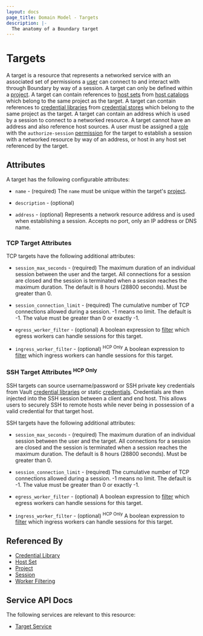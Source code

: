 ```yaml
---
layout: docs
page_title: Domain Model - Targets
description: |-
  The anatomy of a Boundary target
---
```


# Targets

A target is a resource
that represents a networked service
with an associated set of permissions
a [user][] can connect to
and interact with
through Boundary
by way of a session.
A target can only be defined within a [project][].
A target can contain references to [host sets][] from [host catalogs][]
which belong to the same project as the target.
A target can contain references to [credential libraries][]
from [credential stores][] which belong to the same project as the target.
A target can contain an address
which is used by a session to connect to a networked resource.
A target cannot have an address and also reference host sources.
A user must be assigned a [role][] with the `authorize-session` [permission][]
for the target to
establish a session with a networked resource by way of an address,
or host in any host set referenced by the target.

## Attributes

A target has the following configurable attributes:

- `name` - (required)
  The `name` must be unique within the target's [project][].

- `description` - (optional)

- `address` - (optional)
  Represents a network resource address and is used when establishing a session.
  Accepts no port, only an IP address or DNS name.

### TCP Target Attributes

TCP targets have the following additional attributes:

- `session_max_seconds` - (required)
  The maximum duration of an individual session between the user and the target.
  All connections for a session are closed
  and the session is terminated
  when a session reaches the maximum duration.
  The default is 8 hours (28800 seconds).
  Must be greater than 0.

- `session_connection_limit` - (required)
  The cumulative number of TCP connections allowed during a session.
  -1 means no limit.
  The default is -1.
  The value must be greater than 0 or exactly -1.

- `egress_worker_filter` - (optional)
  A boolean expression to [filter][] which egress workers can handle sessions
  for this target.

- `ingress_worker_filter` - (optional) <sup>HCP Only</sup>
  A boolean expression to [filter][] which ingress workers can handle sessions
  for this target.

### SSH Target Attributes <sup>HCP Only</sup>

SSH targets can source username/password or SSH private key credentials from Vault [credential libraries][] or static
[credentials][]. Credentials are then injected into the SSH session between a client and end host. This allows users to
securely SSH to remote hosts while never being in possession of a valid credential for that target host.

SSH targets have the following additional attributes:

- `session_max_seconds` - (required)
  The maximum duration of an individual session between the user and the target.
  All connections for a session are closed
  and the session is terminated
  when a session reaches the maximum duration.
  The default is 8 hours (28800 seconds).
  Must be greater than 0.

- `session_connection_limit` - (required)
  The cumulative number of TCP connections allowed during a session.
  -1 means no limit.
  The default is -1.
  The value must be greater than 0 or exactly -1.

- `egress_worker_filter` - (optional)
  A boolean expression to [filter][] which egress workers can handle sessions
  for this target.

- `ingress_worker_filter` - (optional) <sup>HCP Only</sup>
  A boolean expression to [filter][] which ingress workers can handle sessions
  for this target.

## Referenced By

- [Credential Library][]
- [Host Set][]
- [Project][]
- [Session][]
- [Worker Filtering][]

[credentials]: /docs/concepts/domain-model/credentials
[credential library]: /docs/concepts/domain-model/credential-libraries
[credential libraries]: /docs/concepts/domain-model/credential-libraries
[credential store]: /docs/concepts/domain-model/credential-stores
[credential stores]: /docs/concepts/domain-model/credential-stores
[host catalog]: /docs/concepts/domain-model/host-catalogs
[host catalogs]: /docs/concepts/domain-model/host-catalogs
[host set]: /docs/concepts/domain-model/host-sets
[host sets]: /docs/concepts/domain-model/host-sets
[host]: /docs/concepts/domain-model/hosts
[hosts]: /docs/concepts/domain-model/hosts
[permission]: /docs/concepts/security/permissions
[permissions]: /docs/concepts/security/permissions
[project]: /docs/concepts/domain-model/scopes#projects
[projects]: /docs/concepts/domain-model/scopes#projects
[role]: /docs/concepts/domain-model/roles
[roles]: /docs/concepts/domain-model/roles
[session]: /docs/concepts/domain-model/sessions
[sessions]: /docs/concepts/domain-model/sessions
[filter]: /docs/concepts/filtering/worker-tags
[worker filtering]: /docs/concepts/filtering/worker-tags
[user]: /docs/concepts/domain-model/users
[users]: /docs/concepts/domain-model/users

## Service API Docs

The following services are relevant to this resource:

- [Target Service](/api-docs/target-service)
